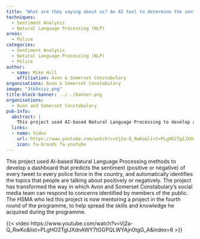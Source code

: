 ```yaml
---
title: "What are they saying about us? An AI tool to determine the sentiment of tweets to police forces across the country, and what people are talking about"
techniques:
  - Sentiment Analysis
  - Natural Language Processing (NLP)
areas:
  - Police
categories:
  - Sentiment Analysis
  - Natural Language Processing (NLP)
  - Police
author:
  - name: Mike Hill
    affiliation: Avon & Somerset Constabulary
organisations: Avon & Somerset Constabulary
image: "3tk0xiyz.png"
title-block-banner: ../../banner.png
organisations:
  - Avon and Somerset Constabulary
pub-info:
  abstract: |
    This project used AI-based Natural Language Processing to develop a dashboard predicting tweet sentiment and identifying discussion topics for police forces. It transformed Avon and Somerset Constabulary's social media can respond to public concerns.
  links:
  - name: Video
    url: https://www.youtube.com/watch?v=Vj2a-Q_RwKo&list=PLgHO2TgIJXdnAWY7tGGPQLWYAjn0tgG_A&index=6
    icon: fa-brands fa-youtube
---
```


This project used AI-based Natural Language Processing methods to develop a dashboard that predicts the sentiment (positive or negative) of every tweet to every police force in the country, and automatically identifies the topics that people are talking about positively or negatively. The project has transformed the way in which Avon and Somerset Constabulary’s social media team can respond to concerns identified by members of the public. The HSMA who led this project is now mentoring a project in the fourth round of the programme, to help spread the skills and knowledge he acquired during the programme.

{{< video https://www.youtube.com/watch?v=Vj2a-Q_RwKo&list=PLgHO2TgIJXdnAWY7tGGPQLWYAjn0tgG_A&index=6 >}}
